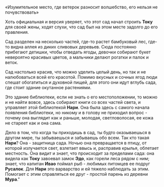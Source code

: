 «Изумительное место, где ветерок разносит волшебство, его нельзя не почувствовать»

Хоть официальная и версия уверяет, что этот сад начал строить **Току** для своей жены, ходят слухи, что сад был на этом месте задолго до его правления.

Сад разделен на несколько частей, где-то растет бамбуковый лес, где-то видна аллея из диких сливовых деревьев. Сюда постоянно прибегают детишки, чтобы отведать ягоды, девочки собирают букет невероятно красивых цветов, а мальчики делают рогатки и палок и веток.

Сад настолько красив, что можно уделить целый день, но так и не налюбоваться всей его красотой. Помимо вкусных и сочных ягод люди спешат обогатиться и духовной пищей, для этого они идут вглубь сада, где стоит здание окутанное растениями.

Это здание библиотеки, если не знать о его местоположении, то можно и не найти вовсе, здесь собирают книги со всех частей света, и управляет этой библиотекой **Нари**. Она была здесь с самого начала появления библиотеки, но никому и в голову не приходил вопрос - почему она выглядит как и раньше, молодая, светловолосая, ее кожа не стареет как и она сама.

Дело в том, что когда ты приходишь в сад, ты будто оказываешься в другом мире, ты забываешься и забываешь обо всем. Так кто такая **Нари**? Она - защитница сада. Ночью она превращается в птицу, от которой излучается свет, взлетает ввысь и, расправив крылья, облетает местность. Она видит и знает, что происходит за пределами сада: она видела как **Току** завоевал замок **Эдо**, как горели леса рядом с ним; знает, что капитан **Ивао** поймал рыб - любимых питомцев ее подруг **Русалок**. Для **Нари** это варварство и ей тяжело наблюдать за этим. Помогает с этим справляться ее друг - простой парень из деревни **Мура**."
